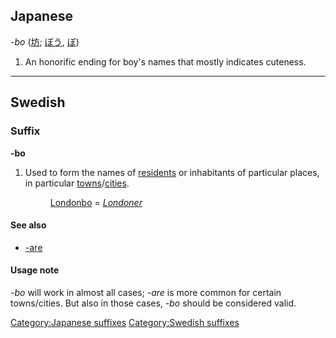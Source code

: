 ==Japanese==
''-bo'' ([[坊]]; [[ぼう]], [[ぼ]])
#An honorific ending for boy's names that mostly indicates cuteness.

----

==Swedish==
===Suffix===
'''-bo'''

#Used to form the names of [[resident]]s or inhabitants of particular places, in particular [[towns]]/[[cities]].
#:[[Londonbo]] = ''[[Londoner]]''

====See also====
*[[-are]]


====Usage note====
''-bo'' will work in almost all cases; ''-are'' is more common for certain towns/cities. But also in those cases, ''-bo'' should be considered valid.

[[Category:Japanese suffixes]]
[[Category:Swedish suffixes]]